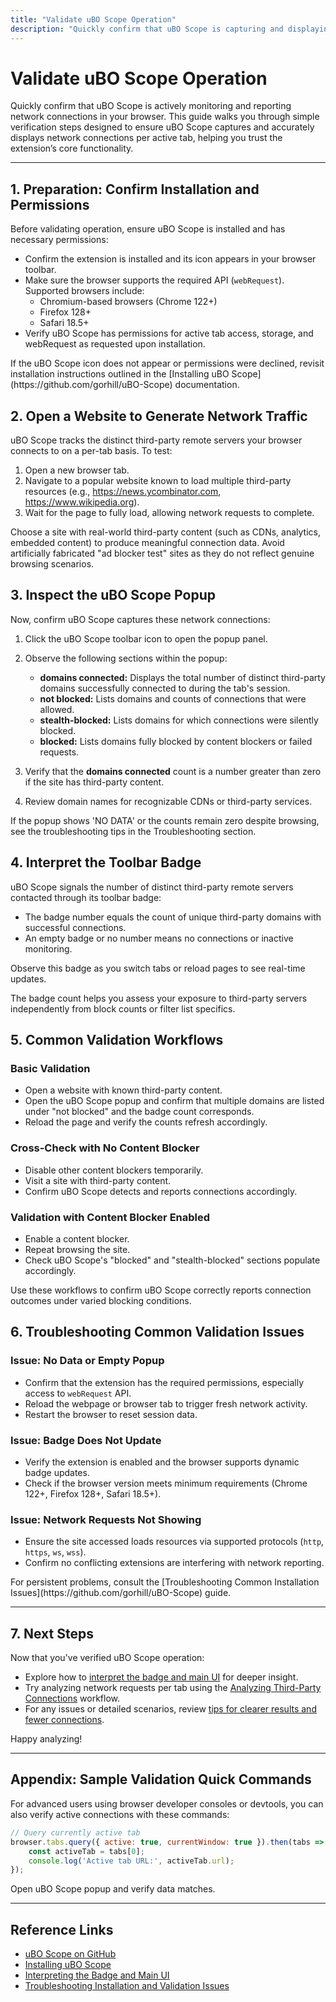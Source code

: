 ```yaml
---
title: "Validate uBO Scope Operation"
description: "Quickly confirm that uBO Scope is capturing and displaying network connections for your active browser tabs. Learn simple workflows to test core features: open a website, inspect the popup, and interpret badge counts and domain lists."
---
```


# Validate uBO Scope Operation

Quickly confirm that uBO Scope is actively monitoring and reporting network connections in your browser. This guide walks you through simple verification steps designed to ensure uBO Scope captures and accurately displays network connections per active tab, helping you trust the extension’s core functionality.

---

## 1. Preparation: Confirm Installation and Permissions

Before validating operation, ensure uBO Scope is installed and has necessary permissions:

- Confirm the extension is installed and its icon appears in your browser toolbar.
- Make sure the browser supports the required API (`webRequest`). Supported browsers include:
  - Chromium-based browsers (Chrome 122+)
  - Firefox 128+
  - Safari 18.5+
- Verify uBO Scope has permissions for active tab access, storage, and webRequest as requested upon installation.

<Tip>
If the uBO Scope icon does not appear or permissions were declined, revisit installation instructions outlined in the [Installing uBO Scope](https://github.com/gorhill/uBO-Scope) documentation.
</Tip>

## 2. Open a Website to Generate Network Traffic

uBO Scope tracks the distinct third-party remote servers your browser connects to on a per-tab basis. To test:

1. Open a new browser tab.
2. Navigate to a popular website known to load multiple third-party resources (e.g., https://news.ycombinator.com, https://www.wikipedia.org).
3. Wait for the page to fully load, allowing network requests to complete.

<Note>
Choose a site with real-world third-party content (such as CDNs, analytics, embedded content) to produce meaningful connection data. Avoid artificially fabricated "ad blocker test" sites as they do not reflect genuine browsing scenarios.
</Note>

## 3. Inspect the uBO Scope Popup

Now, confirm uBO Scope captures these network connections:

1. Click the uBO Scope toolbar icon to open the popup panel.
2. Observe the following sections within the popup:
   - **domains connected:** Displays the total number of distinct third-party domains successfully connected to during the tab's session.
   - **not blocked:** Lists domains and counts of connections that were allowed.
   - **stealth-blocked:** Lists domains for which connections were silently blocked.
   - **blocked:** Lists domains fully blocked by content blockers or failed requests.

3. Verify that the **domains connected** count is a number greater than zero if the site has third-party content.
4. Review domain names for recognizable CDNs or third-party services.

<Tip>
If the popup shows 'NO DATA' or the counts remain zero despite browsing, see the troubleshooting tips in the Troubleshooting section.
</Tip>

## 4. Interpret the Toolbar Badge

uBO Scope signals the number of distinct third-party remote servers contacted through its toolbar badge:

- The badge number equals the count of unique third-party domains with successful connections.
- An empty badge or no number means no connections or inactive monitoring.

Observe this badge as you switch tabs or reload pages to see real-time updates.

<Info>
The badge count helps you assess your exposure to third-party servers independently from block counts or filter list specifics.
</Info>

## 5. Common Validation Workflows

### Basic Validation

- Open a website with known third-party content.
- Open the uBO Scope popup and confirm that multiple domains are listed under "not blocked" and the badge count corresponds.
- Reload the page and verify the counts refresh accordingly.

### Cross-Check with No Content Blocker

- Disable other content blockers temporarily.
- Visit a site with third-party content.
- Confirm uBO Scope detects and reports connections accordingly.

### Validation with Content Blocker Enabled

- Enable a content blocker.
- Repeat browsing the site.
- Check uBO Scope's "blocked" and "stealth-blocked" sections populate accordingly.

<Tip>
Use these workflows to confirm uBO Scope correctly reports connection outcomes under varied blocking conditions.
</Tip>

## 6. Troubleshooting Common Validation Issues

### Issue: No Data or Empty Popup
- Confirm that the extension has the required permissions, especially access to `webRequest` API.
- Reload the webpage or browser tab to trigger fresh network activity.
- Restart the browser to reset session data.

### Issue: Badge Does Not Update
- Verify the extension is enabled and the browser supports dynamic badge updates.
- Check if the browser version meets minimum requirements (Chrome 122+, Firefox 128+, Safari 18.5+).

### Issue: Network Requests Not Showing
- Ensure the site accessed loads resources via supported protocols (`http`, `https`, `ws`, `wss`).
- Confirm no conflicting extensions are interfering with network reporting.

<Tip>
For persistent problems, consult the [Troubleshooting Common Installation Issues](https://github.com/gorhill/uBO-Scope) guide.
</Tip>

---

## 7. Next Steps

Now that you've verified uBO Scope operation:

- Explore how to [interpret the badge and main UI](https://docs.gorhill.com/ubo-scope/guides/main-workflows/interpreting-badge) for deeper insight.
- Try analyzing network requests per tab using the [Analyzing Third-Party Connections](https://docs.gorhill.com/ubo-scope/guides/main-workflows/analyzing-network-requests) workflow.
- For any issues or detailed scenarios, review [tips for clearer results and fewer connections](https://docs.gorhill.com/ubo-scope/guides/advanced-use/tips-optimizing-insights).

Happy analyzing!

---

## Appendix: Sample Validation Quick Commands

For advanced users using browser developer consoles or devtools, you can also verify active connections with these commands:

```javascript
// Query currently active tab
browser.tabs.query({ active: true, currentWindow: true }).then(tabs => {
    const activeTab = tabs[0];
    console.log('Active tab URL:', activeTab.url);
});
```

Open uBO Scope popup and verify data matches.

---

## Reference Links
- [uBO Scope on GitHub](https://github.com/gorhill/uBO-Scope)
- [Installing uBO Scope](https://github.com/gorhill/uBO-Scope#installation)
- [Interpreting the Badge and Main UI](https://docs.gorhill.com/ubo-scope/guides/main-workflows/interpreting-badge)
- [Troubleshooting Installation and Validation Issues](https://docs.gorhill.com/ubo-scope/getting-started/validation-troubleshooting/troubleshooting-common-issues)
